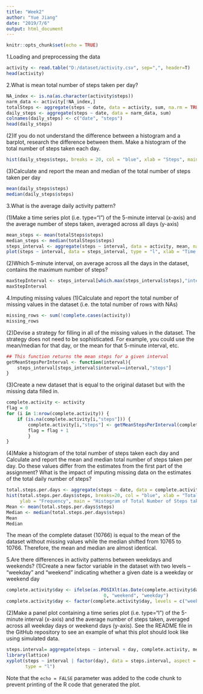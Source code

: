 ---
title: "Week2"
author: "Yue Jiang"
date: "2019/7/6"
output: html_document
---

```{r setup, include=FALSE}
knitr::opts_chunk$set(echo = TRUE)
```

1.Loading and preprocessing the data
```{r, echo=TRUE}
activity <- read.table("D:/dataset/activity.csv", sep=",", header=T)
head(activity)
```

2.What is mean total number of steps taken per day?
```{r echo=TRUE}
NA_index <- is.na(as.character(activity$steps))
narm_data <- activity[!NA_index,]
totalSteps <- aggregate(steps ~ date, data = activity, sum, na.rm = TRUE)
daily_steps <- aggregate(steps ~ date, data = narm_data, sum)
colnames(daily_steps) <- c("date", "steps")
head(daily_steps)
```


(2)If you do not understand the difference between a histogram and a barplot, research the difference between them. Make a histogram of the total number of steps taken each day.
```{r echo=TRUE}
hist(daily_steps$steps, breaks = 20, col = "blue", xlab = "Steps", main= "Total number of steps each day")
```

(3)Calculate and report the mean and median of the total number of steps taken per day

```{r echo=TRUE}
mean(daily_steps$steps)
median(daily_steps$steps)
```

3.What is the average daily activity pattern?

(1)Make a time series plot (i.e. \color{red}{\verb|type = "l"|}type="l") of the 5-minute interval (x-axis) and the average number of steps taken, averaged across all days (y-axis)
```{r echo=TRUE}
mean_steps <- mean(totalSteps$steps)
median_steps <- median(totalSteps$steps)
steps_interval <- aggregate(steps ~ interval, data = activity, mean, na.rm = TRUE)
plot(steps ~ interval, data = steps_interval, type = "l", xlab = "Time Intervals (5-minute)", ylab = "Mean number of steps taken (all Days)", main = "Average number of steps Taken at 5 minute Intervals",  col = "blue")
```

(2)Which 5-minute interval, on average across all the days in the dataset, contains the maximum number of steps?
```{r echo=TRUE}
maxStepInterval <- steps_interval[which.max(steps_interval$steps),"interval"]
maxStepInterval
```
4.Imputing missing values
(1)Calculate and report the total number of missing values in the dataset (i.e. the total number of rows with \color{red}{\verb|NA|}NAs)
```{r echo=TRUE}
missing_rows <- sum(!complete.cases(activity))
missing_rows
```
(2)Devise a strategy for filling in all of the missing values in the dataset. The strategy does not need to be sophisticated. For example, you could use the mean/median for that day, or the mean for that 5-minute interval, etc.
```{r echo=TRUE}
## This function returns the mean steps for a given interval
getMeanStepsPerInterval <- function(interval){
    steps_interval[steps_interval$interval==interval,"steps"]
}
```

(3)Create a new dataset that is equal to the original dataset but with the missing data filled in.
```{r echo=TRUE}
complete.activity <- activity
flag = 0
for (i in 1:nrow(complete.activity)) {
    if (is.na(complete.activity[i,"steps"])) {
        complete.activity[i,"steps"] <- getMeanStepsPerInterval(complete.activity[i,"interval"])
        flag = flag + 1
        }
}
```

(4)Make a histogram of the total number of steps taken each day and Calculate and report the mean and median total number of steps taken per day. Do these values differ from the estimates from the first part of the assignment? What is the impact of imputing missing data on the estimates of the total daily number of steps?

```{r echo=TRUE}
total.steps.per.days <- aggregate(steps ~ date, data = complete.activity, sum)
hist(total.steps.per.days$steps, breaks=20, col = "blue", xlab = "Total Number of Steps", 
     ylab = "Frequency", main = "Histogram of Total Number of Steps taken each Day")
Mean <- mean(total.steps.per.days$steps)
Median <- median(total.steps.per.days$steps)
Mean
Median
```
The mean of the complete dataset (10766) is equal to the mean of the dataset without missing values while the median shifted from 10765 to 10766. Therefore, the mean and median are almost identical.

5.Are there differences in activity patterns between weekdays and weekends?
(1)Create a new factor variable in the dataset with two levels – “weekday” and “weekend” indicating whether a given date is a weekday or weekend day
```{r echo=TRUE}
complete.activity$day <- ifelse(as.POSIXlt(as.Date(complete.activity$date))$wday%%6 == 
                                    0, "weekend", "weekday")
complete.activity$day <- factor(complete.activity$day, levels = c("weekday", "weekend"))
```


(2)Make a panel plot containing a time series plot (i.e. \color{red}{\verb|type = "l"|}type="l") of the 5-minute interval (x-axis) and the average number of steps taken, averaged across all weekday days or weekend days (y-axis). See the README file in the GitHub repository to see an example of what this plot should look like using simulated data.

```{r echo=TRUE}
steps.interval= aggregate(steps ~ interval + day, complete.activity, mean)
library(lattice)
xyplot(steps ~ interval | factor(day), data = steps.interval, aspect = 1/2, 
       type = "l")
```

Note that the `echo = FALSE` parameter was added to the code chunk to prevent printing of the R code that generated the plot.
